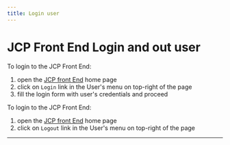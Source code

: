 ```yaml
---
title: Login user
---
```

# JCP Front End Login and out user


To login to the JCP Front End:
1. open the [JCP front End](https:://www.johnosproject.org/frontend) home page
1. click on ```Login``` link in the User's menu on top-right of the page
1. fill the login form with user's credentials and proceed

To login to the JCP Front End:
1. open the [JCP front End](https:://www.johnosproject.org/frontend) home page
1. click on ```Logout``` link in the User's menu on top-right of the page

---

<YoutubeVideo videoId="s47Fu_ly1e4" />
